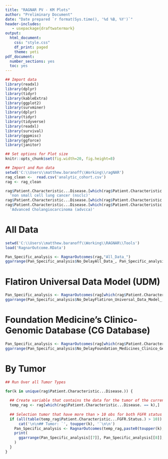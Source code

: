 ```yaml
---
title: "RAGNAR PV - KM Plots"
author: "Preliminary Document"
date: "Date prepared `r format(Sys.time(), '%d %B, %Y')`"
header-includes:
   - usepackage{draftwatermark}
output:
  html_document:
    css: "style.css"
    df_print: paged
    theme: yeti
pdf_document:
  number_sections: yes
  toc: yes
---
```

```r
## Import data
library(readxl)
library(dplyr)
library(tidyr)
library(kableExtra)
library(ggplot2)
library(survminer)
library(dplyr)
library(tidyr)
library(tidyverse)
library(readxl)
library(survival)
library(ggpmisc)
library(ggforce)
library(janitor)

## Set options for Plot size
knitr::opts_chunk$set(fig.width=20, fig.height=8) 

## Import and Run data
setwd('C:\\Users\\matthew.baranoff\\Working\\ragNAR')
rag_clean <-  read.csv('analytic_cohort.csv')
rag <- rag_clean

rag$Patient.Characteristic...Disease.[which(rag$Patient.Characteristic...Disease. == 'nsclc')] <- 
  'non small cell lung cancer (nsclc)' 
rag$Patient.Characteristic...Disease.[which(rag$Patient.Characteristic...Disease. == 'crc')]  <- 'Colorectal Cancer (CRC)'
rag$Patient.Characteristic...Disease.[which(rag$Patient.Characteristic...Disease. == 'adv_cca')] <- 
  'Advanced Cholangiocarcinoma (advcca)' 

```

# All Data

```r
setwd('C:\\Users\\matthew.baranoff\\Working\\RAGNAR\\Tools')
load('RagnarOutcome.RData')

Pan_Specific_analysis <- RagnarOutcomes(rag,"All_Data_")
ggarrange(Pan_Specific_analysis$No_DelayAll_Data_, Pan_Specific_analysis$With_DelayAll_Data_)

```

# Flatiron Universal Data Model (UDM)

```r
Pan_Specific_analysis <- RagnarOutcomes(rag[which(rag$Patient.Characteristic..Pan.tumor.pt..),],"Flatiron_Universal_Data_Model_")
ggarrange(Pan_Specific_analysis$No_DelayFlatiron_Universal_Data_Model_, Pan_Specific_analysis$With_DelayFlatiron_Universal_Data_Model_)
```

# Foundation Medicine’s Clinico-Genomic Database (CG Database)

```r
Pan_Specific_analysis <- RagnarOutcomes(rag[which(rag$Patient.Characteristic..Tumor.specific.pt.),],"Foundation_Medicines_Clinico_Genomic_Database_")
ggarrange(Pan_Specific_analysis$No_DelayFoundation_Medicines_Clinico_Genomic_Database_, Pan_Specific_analysis$With_DelayFoundation_Medicines_Clinico_Genomic_Database_)

```

# By Tumor

```r
## Run Over all Tumor Types

for(k in unique(rag$Patient.Characteristic...Disease.)) {
  
  ## Create variable that contains the data for the tumor of the current interation
  temp_rag <- rag[which(rag$Patient.Characteristic...Disease. == k),]
  
  ## Selection tumor that have more than > 10 obs for both FGFR status
  if (all(table(temp_rag$Patient.Characteristic...FGFR.Status.) > 10)) {
      cat('\n\n## Tumor: `', toupper(k), '`\n\n')
    Pan_Specific_analysis <- RagnarOutcomes(temp_rag,paste0(toupper(k), ' '))
    print(
      ggarrange(Pan_Specific_analysis[[7]], Pan_Specific_analysis[[8]], ncol = 2)
    )
  }
}

```


